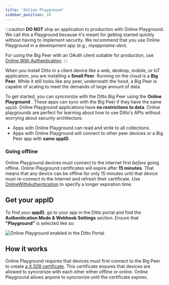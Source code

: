 ```yaml
---
title: 'Online Playground'
sidebar_position: 10
---
```



:::caution
__DO NOT__ ship an application to production with Online Playground. We call
this a Playground because it's meant for getting started quickly without having to implement
security. We recommend that you use Online Playground in a development app (e.g., *myappname-dev*).

For using the Big Peer with an OAuth client suitable for production, use 
[Online With Authentication](/security/online-with-authentication/overview).
:::

<div style={{display: 'flex'}}>
<Lottie path="/animations/intro/data.json" style={{maxWidth:'400px'}} />

  When you install Ditto in a client device like a web, desktop, mobile,
  or IoT application, you are installing a __Small Peer__. Running on the cloud is
  a __Big Peer__. While it still looks like any peer, underneath the hood, a Big
  Peer is capable of scaling to meet the demands of large amount of data. 
  
</div>

To get started, you can syncronize with the Ditto Big Peer using
the **Online Playground** . These apps can sync with the Big Peer if
they have the same `appID`.  Online Playground applications have __no
restrictions to data__. Online playgrounds are perfect for learning
about how to use Ditto's APIs without worrying about security architecture.

* Apps with Online Playground can read and write to all collections.
* Apps with Online Playground will connect to other peer devices or a Big Peer app with __same appID__.

### Going offline

Online Playground devices must connect to the internet first
*before* going offline.  Online Playground certificates will expire after **15 minutes**.
That means that any device can be offline for only 15 minutes until that device
must re-connect to the Internet and refresh their certificate. Use
[OnlineWithAuthentication](/guides/authentication/intro) to specify a longer
expiration time. 

<SnippetGroup name="online-playground" />


## Get your appID

To find your **appID**, go to your app in the Ditto portal and find the __Authentication Mode & Webhook Settings__ section. Ensure that __"Playground"__ is selected like so:

![Online Playground enabled in the Ditto Portal](./portal-playground-setting.png)


## How it works

Online Playground requires that devices must first connect to the Big Peer
to create [a X.509 certificate](/how-it-works/certificate-security). This
certificate ensures that devices are allowed to syncronize with each other
either offline or online. Online Playground allows anyone to syncronize until
the certificate expires.
